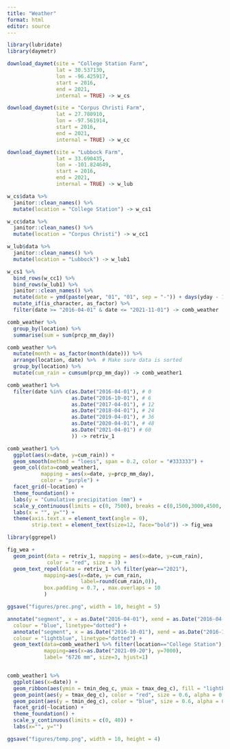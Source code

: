 ```yaml
---
title: "Weather"
format: html
editor: source
---
```


```r
library(lubridate)
library(daymetr)
```

```r
download_daymet(site = "College Station Farm",
                lat = 30.537130,
                lon = -96.425917,
                start = 2016,
                end = 2021,
                internal = TRUE) -> w_cs

download_daymet(site = "Corpus Christi Farm",
                lat = 27.780910,
                lon = -97.561914,
                start = 2016,
                end = 2021,
                internal = TRUE) -> w_cc

download_daymet(site = "Lubbock Farm",
                lat = 33.690435,
                lon = -101.824649,
                start = 2016,
                end = 2021,
                internal = TRUE) -> w_lub
```



```r
w_cs$data %>% 
  janitor::clean_names() %>% 
  mutate(location = "College Station") -> w_cs1

w_cc$data %>% 
  janitor::clean_names() %>% 
  mutate(location = "Corpus Christi") -> w_cc1

w_lub$data %>% 
  janitor::clean_names() %>% 
  mutate(location = "Lubbock") -> w_lub1
```



```r
w_cs1 %>% 
  bind_rows(w_cc1) %>% 
  bind_rows(w_lub1) %>%
  janitor::clean_names() %>% 
  mutate(date = ymd(paste(year, "01", "01", sep = "-")) + days(yday - 1)) %>% 
  mutate_if(is_character, as_factor) %>% 
  filter(date >= "2016-04-01" & date <= "2021-11-01") -> comb_weather
```




```r
comb_weather %>% 
  group_by(location) %>% 
  summarise(sum = sum(prcp_mm_day))
```


```r
comb_weather %>% 
  mutate(month = as_factor(month(date))) %>% 
  arrange(location, date) %>%  # Make sure data is sorted
  group_by(location) %>%
  mutate(cum_rain = cumsum(prcp_mm_day)) -> comb_weather1
```

```r
comb_weather1 %>% 
  filter(date %in% c(as.Date("2016-04-01"), # 0
                     as.Date("2016-10-01"), # 6
                     as.Date("2017-04-01"), # 12
                     as.Date("2018-04-01"), # 24
                     as.Date("2019-04-01"), # 36
                     as.Date("2020-04-01"), # 48
                     as.Date("2021-04-01") # 60
                     )) -> retriv_1
```




```r
comb_weather1 %>% 
  ggplot(aes(x=date, y=cum_rain)) +
  geom_smooth(method = "loess", span = 0.2, color = "#333333") +
  geom_col(data=comb_weather1, 
           mapping = aes(x=date, y=prcp_mm_day),
           color = "purple") +
  facet_grid(~location) +
  theme_foundation() +
  labs(y = "Cumulative precipitation (mm") + 
  scale_y_continuous(limits = c(0, 7500), breaks = c(0,1500,3000,4500, 6000, 7500)) +
  labs(x = "", y="") +
  theme(axis.text.x = element_text(angle = 0),
        strip.text = element_text(size=12, face="bold")) -> fig_wea
```

```r
library(ggrepel)
```


```r
fig_wea +
  geom_point(data = retriv_1, mapping = aes(x=date, y=cum_rain), 
             color = "red", size = 3) +
  geom_text_repel(data = retriv_1 %>% filter(year=="2021"),
            mapping=aes(x=date, y= cum_rain, 
                        label=round(cum_rain,0)),
            box.padding = 0.7, , max.overlaps = 10
            )

ggsave("figures/prec.png", width = 10, height = 5)
```


```r
annotate("segment", x = as.Date("2016-04-01"), xend = as.Date("2016-04-01"), y = 0, yend = 4000,
  colour = "blue", linetype="dotted") +
  annotate("segment", x = as.Date("2016-10-01"), xend = as.Date("2016-10-01"), y = 0, yend = 4000,
  colour = "lightblue", linetype="dotted") +
  geom_text(data=comb_weather1 %>% filter(location=="College Station"),
            mapping=aes(x=as.Date("2021-09-20"), y=7000),
            label= "6726 mm", size=3, hjust=1) 



```


```r
comb_weather1 %>% 
  ggplot(aes(x=date)) +
  geom_ribbon(aes(ymin = tmin_deg_c, ymax = tmax_deg_c), fill = "lightblue", alpha = 0.3) +
  geom_point(aes(y = tmax_deg_c), color = "red", size = 0.6, alpha = 0.1) +
  geom_point(aes(y = tmin_deg_c), color = "blue", size = 0.6, alpha = 0.1) +
  facet_grid(~location) +
  theme_foundation() +
  scale_y_continuous(limits = c(0, 40)) +
  labs(x="", y="")

ggsave("figures/temp.png", width = 10, height = 4)
```









